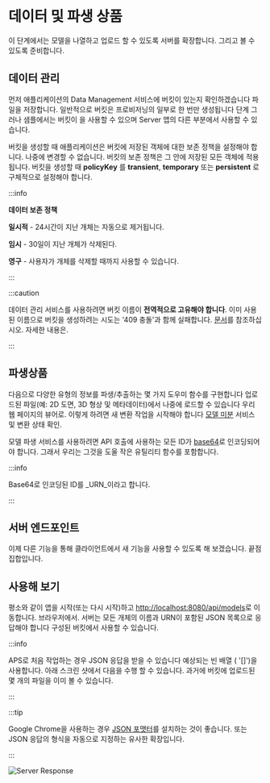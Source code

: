 


# 데이터 및 파생 상품

이 단계에서는 모델을 나열하고 업로드 할 수 있도록 서버를 확장합니다.
그리고 볼 수 있도록 준비합니다.

## 데이터 관리

먼저 애플리케이션의 Data Management 서비스에 버킷이 있는지 확인하겠습니다
파일을 저장합니다. 일반적으로 버킷은 프로비저닝의 일부로 한 번만 생성됩니다
단계 그러나 샘플에서는 버킷이
을 사용할 수 있으며 Server 앱의 다른 부분에서 사용할 수 있습니다.

버킷을 생성할 때 애플리케이션은 버킷에 저장된 객체에 대한 보존 정책을 설정해야 합니다. 나중에 변경할 수 없습니다. 버킷의 보존 정책은 그 안에 저장된 모든 객체에 적용됩니다. 버킷을 생성할 때 **policyKey** 를 **transient**, **temporary** 또는 **persistent** 로 구체적으로 설정해야 합니다.



:::info

**데이터 보존 정책**

**일시적** - 24시간이 지난 개체는 자동으로 제거됩니다.

**임시** - 30일이 지난 개체가 삭제된다.

**영구** - 사용자가 개체를 삭제할 때까지 사용할 수 있습니다.


:::



<EnvTabs NodeJsVsCode={NodeJsVsCodeData} DotNetVsCode={DotNetData} DotNetVs2022={DotNetData} />



:::caution

데이터 관리 서비스를 사용하려면 버킷 이름이 **전역적으로 고유해야 합니다**.
이미 사용된 이름으로 버킷을 생성하려는 시도는 '409 충돌'과 함께 실패합니다.
[문서](https://aps.autodesk.com/en/docs/data/v2/reference/http/buckets-POST)를 참조하십시오.
자세한 내용은.


:::



## 파생상품

다음으로 다양한 유형의 정보를 파생/추출하는 몇 가지 도우미 함수를 구현합니다
업로드된 파일(예: 2D 도면, 3D 형상 및 메타데이터)에서 나중에 로드할 수 있습니다
우리 웹 페이지의 뷰어로. 이렇게 하려면 새 변환 작업을 시작해야 합니다
[모델 미분](https://aps.autodesk.com/en/docs/model-derivative/v2/developers_guide/overview)
서비스 및 변환 상태 확인.

모델 파생 서비스를 사용하려면 API 호출에 사용하는 모든 ID가 [base64](https://wikipedia.org/wiki/Base64)로 인코딩되어야 합니다.
그래서 우리는 그것을 도울 작은 유틸리티 함수를 포함합니다.



:::info

Base64로 인코딩된 ID를 _URN_이라고 합니다.


:::



<EnvTabs NodeJsVsCode={NodeJsVsCodeDerivatives} DotNetVsCode={DotNetDerivatives} DotNetVs2022={DotNetDerivatives} />

## 서버 엔드포인트

이제 다른 기능을 통해 클라이언트에서 새 기능을 사용할 수 있도록 해 보겠습니다.
끝점 집합입니다.

<EnvTabs NodeJsVsCode={NodeJsVsCodeEndpoints} DotNetVsCode={DotNetEndpoints} DotNetVs2022={DotNetEndpoints} />

## 사용해 보기

평소와 같이 앱을 시작(또는 다시 시작)하고 [http://localhost:8080/api/models](http://localhost:8080/api/models)로 이동합니다.
브라우저에서. 서버는 모든 개체의 이름과 URN이 포함된 JSON 목록으로 응답해야 합니다
구성된 버킷에서 사용할 수 있습니다.



:::info

APS로 처음 작업하는 경우 JSON 응답을 받을 수 있습니다
예상되는 빈 배열 ( '[]')을 사용합니다. 아래 스크린 샷에서 다음을 수행 할 수 있습니다.
과거에 버킷에 업로드된 몇 개의 파일을 이미 볼 수 있습니다.


:::





:::tip

Google Chrome을 사용하는 경우 [JSON 포맷터](https://chrome.google.com/webstore/detail/json-formatter/bcjindcccaagfpapjjmafapmmgkkhgoa?hl=en)를 설치하는 것이 좋습니다.
또는 JSON 응답의 형식을 자동으로 지정하는 유사한 확장입니다.


:::



![Server Response](./_shared/data-response.webp)
